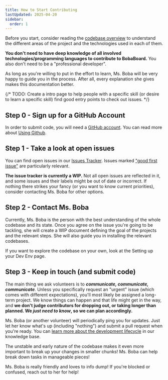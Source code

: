 ```yaml
---
title: How to Start Contributing
lastUpdated: 2025-04-20
sidebar:
  order: 1
---
```



Before you start, consider reading the [codebase overview](../intro) to
understand the different areas of the project and the technologies used in each
of them.

<Aside type="tip" icon="star">

**You don't need to have deep knowledge of all involved technologies/programming
languages to contribute to BobaBoard.** You also don't need to be a
"professional developer".

As long as you're willing to put in the effort to learn, Ms. Boba will be very
happy to guide you in the process. After all, every explanation she gives makes
this documentation better.

</Aside>

{/* TODO: Create a intro page to help people with a specific skill (or desire to learn a specific skill) find good entry points to check out issues. */}

## Step 0 - Sign up for a GitHub Account

In order to submit code, you will need a [GitHub account](https://github.com/).
You can read more about
[Using Github](/docs/volunteering/coding/github/understanding-github).

## Step 1 - Take a look at open issues

You can find open issues in our
[Issues Tracker](https://github.com/BobaBoard/issues/issues). Issues marked
["good first issue"](https://github.com/BobaBoard/issues/issues?q=is%3Aissue+is%3Aopen+label%3A%22good+first+issue%22)
are particularly relevant.

<Aside type="caution">

**The issue tracker is currently a WIP.** Not all open issues are reflected in
it, and some issues and their labels might be out of date or incorrect. If
nothing there strikes your fancy (or you want to know current priorities),
consider contacting Ms. Boba for other options.

</Aside>

## Step 2 - Contact Ms. Boba

Currently, Ms. Boba is the person with the best understanding of the whole
codebase and its state. Once you agree on the issue you're going to be tackling,
she will create a WIP document defining the goal of the projects and the
relevant steps. She will also guide you in installing the relevant codebases.

<Aside type="tip" icon="star">

If you want to explore the codebase on your own, look at the Setting up your Dev
Env page.

</Aside>

## Step 3 - Keep in touch (and submit code)

<Aside type="note" title="Important">

The main thing we ask volunteers is to _**communicate, communicate,
communicate**_. Unless you specifically request an "urgent" issue (which comes
with different expectations), you'll most likely be assigned a long-term
project. We know things can happen and that life might get in the way, and **we
don't judge contributors for dropping out, or taking longer than planned. We
_just need to know_, so we can plan accordingly.**

</Aside>

Ms. Boba (or another volunteer) will periodically ping you for updates. Just let
her know what's up (including "nothing") and submit a pull request when you're
ready. You can
[learn more about the development lifecycle](../knowledge-base/development-lifecycle)
in our knowledge base.

<Aside type="tip" icon="star">

The unstable and early nature of the codebase makes it even more important to
break up your changes in smaller chunks! Ms. Boba can help break down tasks in
manageable pieces!

</Aside>

<Aside type="tip" icon="star">

Ms. Boba is really friendly and loves to info dump! If you're blocked or
confused, reach out to her for help!

</Aside>
